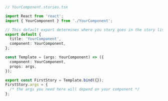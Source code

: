 ```ts
// YourComponent.stories.tsx

import React from 'react';
import { YourComponent } from './YourComponent';

// This default export determines where you story goes in the story list
export default {
  title: 'YourComponent',
  component: YourComponent,
};

const Template = (args: YourComponent) => ({
  component: YourComponent,
  props: args,
});

export const FirstStory = Template.bind({});
FirstStory.args = {
  /* the args you need here will depend on your component */
};
```
